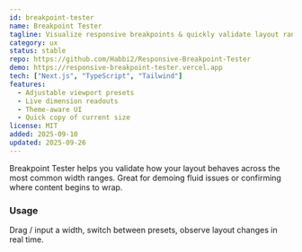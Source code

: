 ```yaml
---
id: breakpoint-tester
name: Breakpoint Tester
tagline: Visualize responsive breakpoints & quickly validate layout ranges.
category: ux
status: stable
repo: https://github.com/Habbi2/Responsive-Breakpoint-Tester
demo: https://responsive-breakpoint-tester.vercel.app
tech: ["Next.js", "TypeScript", "Tailwind"]
features:
  - Adjustable viewport presets
  - Live dimension readouts
  - Theme-aware UI
  - Quick copy of current size
license: MIT
added: 2025-09-10
updated: 2025-09-26
---
```


Breakpoint Tester helps you validate how your layout behaves across the most common width ranges. Great for demoing fluid issues or confirming where content begins to wrap.

### Usage
Drag / input a width, switch between presets, observe layout changes in real time.
